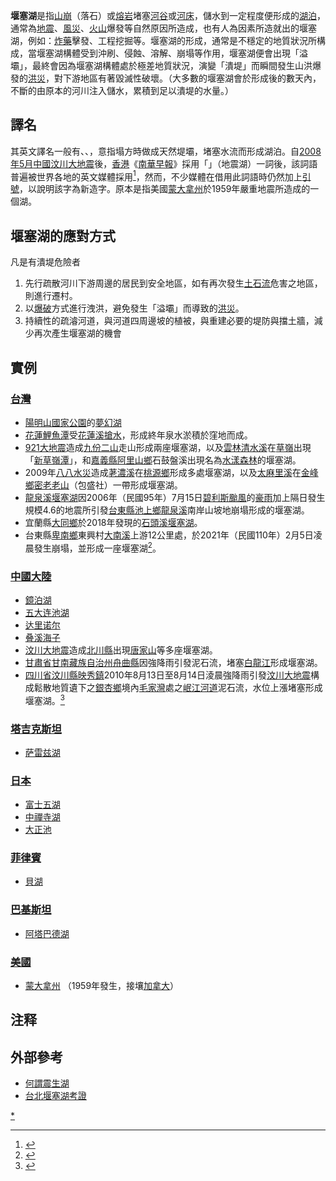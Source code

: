 '''堰塞湖'''是指[[山崩|山崩]]（落石）或[[熔岩|熔岩]]堵塞[[河谷|河谷]]或[[河床|河床]]，儲水到一定程度便形成的[[湖泊|湖泊]]，通常為[[地震|地震]]、[[風災|風災]]、[[火山|火山]]爆發等自然原因所造成，也有人為因素所造就出的堰塞湖，例如：[[炸藥|炸藥]]擊發、工程挖掘等。堰塞湖的形成，通常是不穩定的地質狀況所構成，當堰塞湖構體受到沖刷、侵蝕、溶解、崩塌等作用，堰塞湖便會出現「溢壩」，最終會因為堰塞湖構體處於極差地質狀況，演變「潰堤」而瞬間發生山洪爆發的[[洪災|洪災]]，對下游地區有著毀滅性破壞。（大多數的堰塞湖會於形成後的數天內，不斷的由原本的河川注入儲水，累積到足以潰堤的水量。）

==譯名==
其英文譯名一般有{{lang|en|Landslide dam}}、{{lang|en|debris dam}}、{{lang|en|barrier lake}}，意指塌方時做成天然堤壩，堵塞水流而形成湖泊。自[[2008年5月|2008年5月]][[中國|中國]][[汶川大地震|汶川大地震]]後，[[香港|香港]]《[[南華早報|南華早報]]》採用「{{lang|en|quake lake}}」（地震湖）一詞後，該詞語普遍被世界各地的英文媒體採用<ref>{{cite web|url=http://www.wordspy.com/words/quakelake.asp|title=Quake Lake|work=Word Spy|date=2008-05-28|accessdate=2010-08-23|archive-date=2014-08-10|archive-url=https://web.archive.org/web/20140810122118/http://www.wordspy.com/words/quakelake.asp|dead-url=no}}</ref>，然而，不少媒體在借用此詞語時仍然加上[[引號|引號]]，以說明該字為新造字。{{lang|en|Quake Lake}}原本是指美國[[蒙大拿州|蒙大拿州]]於1959年嚴重地震所造成的一個湖。

==堰塞湖的應對方式==
;凡是有潰堤危險者
# 先行疏散河川下游周邊的居民到安全地區，如有再次發生[[土石流|土石流]]危害之地區，則進行遷村。
# 以[[爆破|爆破]]方式進行洩洪，避免發生「溢壩」而導致的[[洪災|洪災]]。
# 持續性的疏濬河道，與河道四周邊坡的植被，與重建必要的堤防與擋土牆，減少再次產生堰塞湖的機會

==實例==
===[[台灣|台灣]]===
*[[陽明山國家公園|陽明山國家公園]]的[[夢幻湖_(臺北市)|夢幻湖]]
*[[鯉魚潭_(花蓮)|花蓮鯉魚潭]]受[[花蓮溪|花蓮溪]][[搶水|搶水]]，形成終年泉水淤積於窪地而成。
*[[921大地震|921大地震]]造成[[九份二山|九份二山]]走山形成兩座堰塞湖，以及[[雲林縣|雲林]][[清水溪_(南投縣)|清水溪]]在[[草嶺|草嶺]]出現「[[新草嶺潭|新草嶺潭]]」，和[[嘉義縣|嘉義縣]][[阿里山鄉|阿里山鄉]]石鼓盤溪出現名為[[水漾森林|水漾森林]]的堰塞湖。
*2009年[[八八水災|八八水災]]造成[[荖濃溪|荖濃溪]]在[[桃源區|桃源鄉]]形成多處堰塞湖，以及[[太麻里溪|太麻里溪]]在[[金峰鄉_(臺灣)|金峰鄉]][[密老老山|密老老山]]（包盛社）一帶形成堰塞湖。
*[[龍泉溪堰塞湖|龍泉溪堰塞湖]]因2006年（民國95年）7月15日[[強烈熱帶風暴碧利斯_(2006年)|碧利斯颱風]]的[[豪雨|豪雨]]加上隔日發生規模4.6的地震所引發[[台東縣|台東縣]][[池上鄉|池上鄉]][[龍泉溪|龍泉溪]]南岸山坡地崩塌形成的堰塞湖。
*宜蘭縣[[大同鄉_(台灣)|大同鄉]]於2018年發現的[[石頭溪堰塞湖|石頭溪堰塞湖]]。
*台東縣[[卑南鄉|卑南鄉]]東興村[[大南溪|大南溪]]上游12公里處，於2021年（民國110年）2月5日凌晨發生崩塌，並形成一座堰塞湖<ref>{{cite news |title=台東大南溪上游土石崩落形成堰塞湖　林務局勘查：暫無危險 |url=https://tw.appledaily.com/local/20210209/QOOL6ZARTVBQ3DMPSR3FJYYJTI/ |accessdate=2021-03-12 |publisher=蘋果日報 (台灣) |date=2021-02-09 |archive-date=2021-06-28 |archive-url=https://web.archive.org/web/20210628140850/https://tw.appledaily.com/local/20210209/QOOL6ZARTVBQ3DMPSR3FJYYJTI/ |dead-url=no }}</ref>。

===[[中國大陸|中國大陸]]===
*[[鏡泊湖|鏡泊湖]]
*[[五大连池湖|五大连池湖]]
*[[达里诺尔|达里诺尔]]
*[[叠溪海子|叠溪海子]]
*[[汶川大地震|汶川大地震]]造成[[北川縣|北川縣]]出現[[唐家山堰塞湖|唐家山]]等多座堰塞湖。
*[[甘肅省|甘肅省]][[甘南藏族自治州|甘南藏族自治州]][[舟曲縣|舟曲縣]]因強降雨引發泥石流，堵塞[[白龍江|白龍江]]形成堰塞湖。
*[[四川省|四川省]][[汶川縣|汶川縣]][[映秀鎮|映秀鎮]]2010年8月13日至8月14日淩晨強降雨引發[[汶川大地震|汶川大地震]]構成鬆散地質遺下之[[銀杏鄉|銀杏鄉]]境內[[毛家灣|毛家灣]]處之[[岷江|岷江河道]]泥石流，水位上漲堵塞形成堰塞湖。<ref>{{Cite web |title=汶川暴雨成堰塞湖32失蹤《明報》 |url=http://news.sina.com.hk/cgi-bin/nw/show.cgi/32/1/1/1820773/1.html |date=2010年8月14日<!--星期六-->}}{{Dead link|date=2019年10月 |bot=InternetArchiveBot |fix-attempted=yes }}</ref>

===[[塔吉克斯坦|塔吉克斯坦]]===
*[[萨雷兹湖|萨雷兹湖]]

===[[日本|日本]]===
*[[富士五湖|富士五湖]]
*[[中禪寺湖|中禪寺湖]]
*[[大正池|大正池]]

===[[菲律賓|菲律賓]]===
*[[貝湖|貝湖]]

===[[巴基斯坦|巴基斯坦]]===
*[[阿塔巴德湖|阿塔巴德湖]]

===[[美國|美國]]===
* [[蒙大拿州|蒙大拿州]] {{le|地震湖|Quake Lake}}（1959年發生，接壤[[加拿大|加拿大]]）

==注释==
{{reflist}}

==外部參考==
* [https://web.archive.org/web/20080521020609/http://scman.cwb.gov.tw/eqv5/eq100/100/062.HTM 何謂震生湖]
* [https://web.archive.org/web/20050317235900/http://www.geog.ntu.edu.tw/journal/article/G36-04.pdf 台北堰塞湖考證]

{{Earthquake}}
[[Category:堰塞湖|*]]
